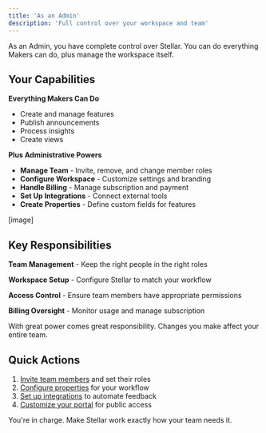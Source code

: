 ```yaml
---
title: 'As an Admin'
description: 'Full control over your workspace and team'
---
```


As an Admin, you have complete control over Stellar. You can do everything Makers can do, plus manage the workspace itself.

## Your Capabilities

**Everything Makers Can Do**
- Create and manage features
- Publish announcements
- Process insights
- Create views

**Plus Administrative Powers**
- **Manage Team** - Invite, remove, and change member roles
- **Configure Workspace** - Customize settings and branding
- **Handle Billing** - Manage subscription and payment
- **Set Up Integrations** - Connect external tools
- **Create Properties** - Define custom fields for features

[image]

## Key Responsibilities

**Team Management** - Keep the right people in the right roles

**Workspace Setup** - Configure Stellar to match your workflow

**Access Control** - Ensure team members have appropriate permissions

**Billing Oversight** - Monitor usage and manage subscription

<Info>
With great power comes great responsibility. Changes you make affect your entire team.
</Info>

## Quick Actions

1. [Invite team members](/team/roles) and set their roles
2. [Configure properties](/features/setting-up-properties) for your workflow  
3. [Set up integrations](/integrations/types) to automate feedback
4. [Customize your portal](/portal/setting-up-portal) for public access

You're in charge. Make Stellar work exactly how your team needs it.